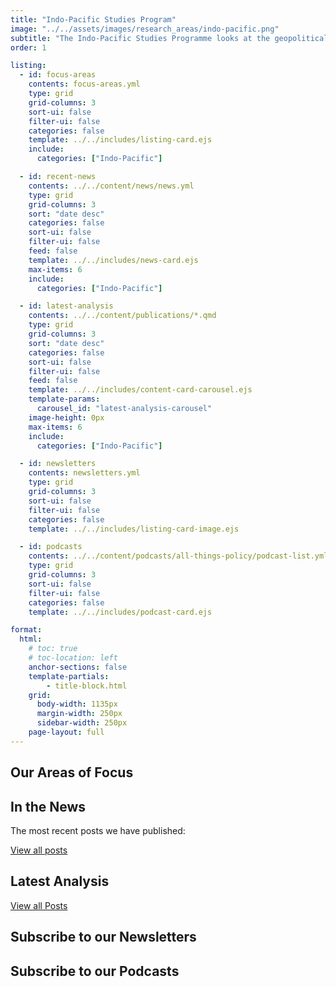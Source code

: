 ```yaml
---
title: "Indo-Pacific Studies Program"
image: "../../assets/images/research_areas/indo-pacific.png"
subtitle: "The Indo-Pacific Studies Programme looks at the geopolitical events and actors across the Indo-Pacific and India’s role in the region."
order: 1

listing:
  - id: focus-areas
    contents: focus-areas.yml
    type: grid
    grid-columns: 3
    sort-ui: false
    filter-ui: false
    categories: false
    template: ../../includes/listing-card.ejs
    include:
      categories: ["Indo-Pacific"]

  - id: recent-news
    contents: ../../content/news/news.yml
    type: grid
    grid-columns: 3
    sort: "date desc"
    categories: false
    sort-ui: false
    filter-ui: false
    feed: false
    template: ../../includes/news-card.ejs
    max-items: 6
    include:
      categories: ["Indo-Pacific"]

  - id: latest-analysis
    contents: ../../content/publications/*.qmd
    type: grid
    grid-columns: 3
    sort: "date desc"
    categories: false
    sort-ui: false
    filter-ui: false
    feed: false
    template: ../../includes/content-card-carousel.ejs
    template-params: 
      carousel_id: "latest-analysis-carousel"
    image-height: 0px
    max-items: 6
    include:
      categories: ["Indo-Pacific"]

  - id: newsletters
    contents: newsletters.yml
    type: grid
    grid-columns: 3
    sort-ui: false
    filter-ui: false
    categories: false
    template: ../../includes/listing-card-image.ejs

  - id: podcasts
    contents: ../../content/podcasts/all-things-policy/podcast-list.yml
    type: grid
    grid-columns: 3
    sort-ui: false
    filter-ui: false
    categories: false
    template: ../../includes/podcast-card.ejs

format: 
  html: 
    # toc: true
    # toc-location: left
    anchor-sections: false
    template-partials:
        - title-block.html
    grid: 
      body-width: 1135px
      margin-width: 250px
      sidebar-width: 250px
    page-layout: full
---
```


<!-- Start of Areas of Focus Section -->

::: {.section-heading}
## Our Areas of Focus
:::

::: {#focus-areas}
:::

<!-- End of Areas of Focus Section -->

<!-- Start of News Section -->

::: {.section-heading-with-view-all}
::: {.section-heading-subtitle}
## In the News
The most recent posts we have published:
:::
[View all posts](){.view-all}
:::

::: {#recent-news}
:::

<!-- End of News Section -->

<!-- Start of Latest Analysis Section -->

::: {.section-heading-with-view-all}
::: {.section-heading-subtitle}
## Latest Analysis
:::
[View all Posts](){.view-all}
:::

::: {.listing-carousel}
::: {#latest-analysis}
:::
:::

<!-- End of Latest Analysis Section -->

<!-- Start of Newsletter Section -->

::: {.section-heading}
## Subscribe to our Newsletters
:::

::: {#newsletters}
:::

<!-- End of Newsletter Section -->

<!-- Start of Podcasts Section -->

::: {.section-heading}
## Subscribe to our Podcasts
:::

::: {#podcasts}
:::

<!-- End of Podcasts Section -->
